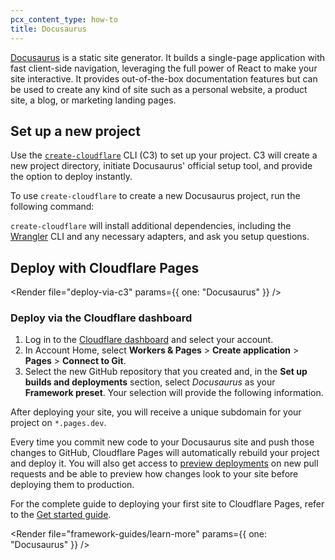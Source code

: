 ```yaml
---
pcx_content_type: how-to
title: Docusaurus
---
```



[Docusaurus](https://docusaurus.io) is a static site generator. It builds a single-page application with fast client-side navigation, leveraging the full power of React to make your site interactive. It provides out-of-the-box documentation features but can be used to create any kind of site such as a personal website, a product site, a blog, or marketing landing pages.

## Set up a new project

Use the [`create-cloudflare`](https://www.npmjs.com/package/create-cloudflare) CLI (C3) to set up your project. C3 will create a new project directory, initiate Docusaurus' official setup tool, and provide the option to deploy instantly.

To use `create-cloudflare` to create a new Docusaurus project, run the following command:

<PackageManagers
	type="create"
	pkg="cloudflare@latest"
	args="--framework=docusaurus"
/>

`create-cloudflare` will install additional dependencies, including the [Wrangler](/workers/wrangler/install-and-update/#check-your-wrangler-version) CLI and any necessary adapters, and ask you setup questions.

<Render file="tutorials-before-you-start" />

<Render file="framework-guides/create-github-repository" />

## Deploy with Cloudflare Pages

<Render file="deploy-via-c3" params={{ one: "Docusaurus" }} />

### Deploy via the Cloudflare dashboard

1. Log in to the [Cloudflare dashboard](https://dash.cloudflare.com/) and select your account.
2. In Account Home, select **Workers & Pages** > **Create application** > **Pages** > **Connect to Git**.
3. Select the new GitHub repository that you created and, in the **Set up builds and deployments** section, select _Docusaurus_ as your **Framework preset**. Your selection will provide the following information.

<PagesBuildPreset framework="docusaurus" />

After deploying your site, you will receive a unique subdomain for your project on `*.pages.dev`.

Every time you commit new code to your Docusaurus site and push those changes to GitHub, Cloudflare Pages will automatically rebuild your project and deploy it. You will also get access to [preview deployments](/pages/configuration/preview-deployments/) on new pull requests and be able to preview how changes look to your site before deploying them to production.

For the complete guide to deploying your first site to Cloudflare Pages, refer to the [Get started guide](/pages/get-started/).

<Render file="framework-guides/learn-more" params={{ one: "Docusaurus" }} />
